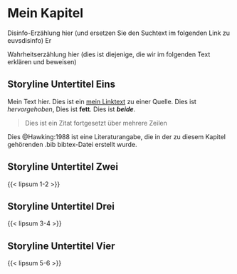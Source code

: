 # Mein Kapitel {#sec-my-chapter}

<!-- Dies ist ein Kommentar, oben und unten bleiben Leerzeilen -->

\index{MeinErstesSchlüsselwort}
\index{MeinErstesSchlüsselwort!ErstesUnterthema}
\index{MeinErstesSchlüsselwort!ZweitesUnterthema}
\index{MeinZweitesSchlüsselwort}
\index{MeinZweitesSchlüsselwort!ErstesUnterthema}
\index{MeinZweitesSchlüsselwort!ZweitesUnterthema}

::: {.callout-caution title=„Mythos“}
Disinfo-Erzählung hier (und ersetzen Sie den Suchtext im folgenden Link zu euvsdisinfo)
[![Erkläre den Link in diesem ALT-Text](../all_common_img/EUvsDisinfo_faviconV2.png){height=1em}](https://euvsdisinfo.eu/disinformation-cases/?text=MyFirstKeyword+MySecondKeyword&disinfo_language[]=Englisch&sort=relevant)
:::

::: {.callout-tip title=„Wahrheit“}
Wahrheitserzählung hier (dies ist diejenige, die wir im folgenden Text erklären und beweisen)
:::

## Storyline Untertitel Eins

Mein Text hier. Dies ist ein [mein Linktext](https://URL) zu einer Quelle. Dies ist *hervorgehoben*, Dies ist __fett__. Dies ist __*beide*__. 

> Dies ist ein Zitat
> fortgesetzt über mehrere Zeilen

Dies @Hawking:1988 ist eine Literaturangabe, die in der zu diesem Kapitel gehörenden .bib bibtex-Datei erstellt wurde. 


## Storyline Untertitel Zwei

<!-- {{< lipsum 1-2 >}} ist nur ein Platzhalter für Blindtext -->

{{< lipsum 1-2 >}}

## Storyline Untertitel Drei

{{< lipsum 3-4 >}}

## Storyline Untertitel Vier

{{< lipsum 5-6 >}}

